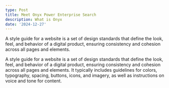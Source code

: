 ```yaml
---
type: Post
title: Meet Onyx Power Enterprise Search
description: What is Onyx
date: '2024-12-27'
---
```

A style guide for a website is a set of design standards that define the look, feel, and behavior of a digital product, ensuring consistency and cohesion across all pages and elements.

A style guide for a website is a set of design standards that define the look, feel, and behavior of a digital product, ensuring consistency and cohesion across all pages and elements. It typically includes guidelines for colors, typography, spacing, buttons, icons, and imagery, as well as instructions on voice and tone for content.